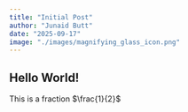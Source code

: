 ```yaml
---
title: "Initial Post"
author: "Junaid Butt"
date: "2025-09-17"
image: "./images/magnifying_glass_icon.png"
---
```


## Hello World!

This is a fraction $\frac{1}{2}$